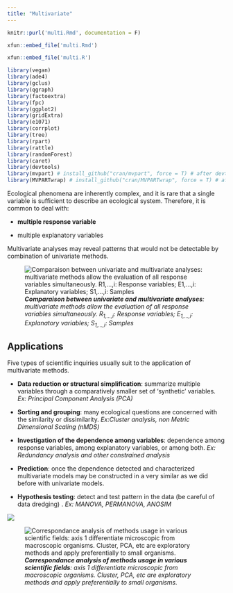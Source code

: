 ```yaml
---
title: "Multivariate"
---
```


```r
knitr::purl('multi.Rmd', documentation = F)
```

```r
xfun::embed_file('multi.Rmd')
```

```r
xfun::embed_file('multi.R')
```


```r
library(vegan)
library(ade4)
library(gclus)
library(qgraph)
library(factoextra)
library(fpc)
library(ggplot2)
library(gridExtra)
library(e1071)
library(corrplot)
library(tree)
library(rpart)
library(rattle)
library(randomForest)
library(caret)
library(devtools)
library(mvpart) # install_github("cran/mvpart", force = T) # after devtools
library(MVPARTwrap) # install_github("cran/MVPARTwrap", force = T) # after devtools
```



Ecological phenomena are inherently complex, and it is rare that a single variable is sufficient to describe an ecological system. Therefore, it is common to deal with:

+ __multiple response variable__

+ multiple explanatory variables

Multivariate analyses may reveal patterns that would not be detectable by combination of univariate methods.

![*__Comparaison between univariate and multivariate analyses__: multivariate methods allow the evaluation of all response variables simultaneously. R~1,...,i~: Response variables; E~1,...,i~: Explanatory variables; S~1,...,i~: Samples*](Figures/multi.png)

## Applications

Five types of scientific inquiries usually suit to the application of multivariate methods.

+ **Data reduction or structural simplification**: summarize multiple variables through a comparatively smaller set of 'synthetic' variables. *Ex: Principal Component Analysis (PCA)*

+ **Sorting and grouping**: many ecological questions are concerned with the similarity or dissimilarity. *Ex:Cluster analysis, non Metric Dimensional Scaling (nMDS)*

+ **Investigation of the dependence among variables**: dependence among response variables, among explanatory variables, or among both. *Ex: Redundancy analysis and other constrained analysis* </span>

+ **Prediction**: once the dependence detected and characterized multivariate models may be constructed in a very similar as we did before with univariate models.

+ **Hypothesis testing**: detect and test pattern in the data (be careful of data dredging) . *Ex: MANOVA, PERMANOVA, ANOSIM* </span>

![](Figures/multi_methods.png)

![*__Correspondance analysis of methods usage in various scientific fields__: axis 1 differentiate microscopic from macroscopic organisms. Cluster, PCA, etc are exploratory methods and apply preferentially to small organisms.* ](Figures/multi_CA.png)

